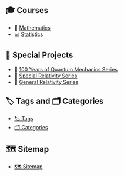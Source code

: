 ::: {.panel-tabset}

## 🎓 Courses

- 🧮 [Mathematics](posts/cursos/mathematica/)
- 📊 [Statistics](posts/cursos/statistics/)

## 📘 Special Projects

- 🔭 [100 Years of Quantum Mechanics Series](posts/physics/guia-100-anos-mecanica-quantica.qmd)
- 🧠 [Special Relativity Series](posts/physics/guia-relatividade-especial.qmd)
- 🌠 [General Relativity Series](posts/physics/guia-relatividade-geral.qmd)

## 🏷️ Tags and 🗂️ Categories

- [🏷️ Tags](tags.qmd)
- [🗂️ Categories](categories.qmd)

## 🗺️ Sitemap

- [🗺️ Sitemap](guia.qmd)

:::

